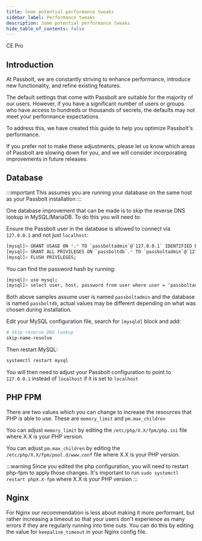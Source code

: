 ```yaml
---
title: Some potential performance tweaks
sidebar_label: Performance tweaks
description: Some potential performance tweaks
hide_table_of_contents: false
---
```



<div style={{display: "flex", gap: "1rem"}}>
  <Chips link="https://www.passbolt.com/ce/docker" isUnderMainTitle={true}>CE</Chips>
  <Chips link="https://www.passbolt.com/pricing/pro" isUnderMainTitle={true}>Pro</Chips>
</div>

## Introduction
At Passbolt, we are constantly striving to enhance performance, introduce new functionality, and refine existing features.

The default settings that come with Passbolt are suitable for the majority of our users. However, if you have a significant number of users or groups who have access to hundreds or thousands of secrets, the defaults may not meet your performance expectations.

To address this, we have created this guide to help you optimize Passbolt's performance.

If you prefer not to make these adjustments, please let us know which areas of Passbolt are slowing down for you, and we will consider incorporating improvements in future releases.

## Database

:::important
This assumes you are running your database on the same host as your Passbolt installation
:::

One database improvement that can be made is to skip the reverse DNS lookup in MySQL/MariaDB. To do this you will need to:

Ensure the Passbolt user in the database is allowed to connect via `127.0.0.1` and not just `localhost`:
```bash
[mysql]> GRANT USAGE ON *.* TO `passboltadmin`@`127.0.0.1` IDENTIFIED BY PASSWORD `<insert password hash here>`;
[mysql]> GRANT ALL PRIVILEGES ON `passboltdb`.* TO `passboltadmin`@`127.0.0.1`;
[mysql]> FLUSH PRIVILEGES;
```

You can find the password hash by running:
```bash
[mysql]> use mysql;
[mysql]> select user, host, password from user where user = ‘passboltadmin’;
```

Both above samples assume user is named `passboltadmin` and the database is named `passboltdb`, actual values may be different depending on what was chosen during installation.

Edit your MySQL configuration file, search for `[mysqld]` block and add:
```bash
# Skip reverse DNS lookup
skip-name-resolve
```

Then restart MySQL:
```bash
systemctl restart mysql
```
You will then need to adjust your Passbolt configuration to point to `127.0.0.1` instead of `localhost` if it is set to `localhost`

## PHP FPM
There are two values which you can change to increase the resources that PHP is able to use. These are `memory_limit` and `pm.max_children`

You can adjust `memory_limit` by editing the `/etc/php/X.X/fpm/php.ini` file where X.X is your PHP version.

You can adjust `pm.max_children` by editing the `/etc/php/X.X/fpm/pool.d/www.conf` file where X.X is your PHP version.

:::warning
Since you edited the php configuration, you will need to restart php-fpm to apply those changes. It's important to run `sudo systemctl restart phpX.X-fpm` where X.X is your PHP version
:::

## Nginx
For Nginx our recommendation is less about making it more performant, but rather increasing a timeout so that your users don't experience as many errors if they are regularly running into time outs. You can do this by editing the value for `keepalive_timeout` in your Nginx config file.
